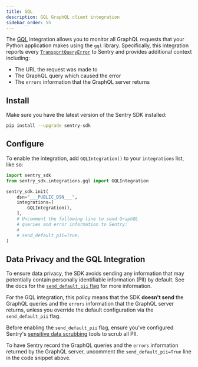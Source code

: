 ```yaml
---
title: GQL
description: GQL GraphQL client integration
sidebar_order: 55
---
```


The [GQL](https://gql.readthedocs.io/en/stable/) integration allows you to monitor all GraphQL requests that your Python application makes using the `gql` library. Specifically, this integration reports every [`TransportQueryError`](https://gql.readthedocs.io/en/latest/modules/transport_exceptions.html#gql.transport.exceptions.TransportQueryError) to Sentry and provides additional context including:
- The URL the request was made to
- The GraphQL query which caused the error
- The `errors` information that the GraphQL server returns

## Install

Make sure you have the latest version of the Sentry SDK installed:

```bash
pip install --upgrade sentry-sdk
```

## Configure

To enable the integration, add `GQLIntegration()` to your `integrations` list, like so:

<SignInNote />

```python
import sentry_sdk
from sentry_sdk.integrations.gql import GQLIntegration

sentry_sdk.init(
    dsn="___PUBLIC_DSN___",
    integrations=[
        GQLIntegration(),
    ],
    # Uncomment the following line to send GraphQL
    # queries and error information to Sentry:
    #
    # send_default_pii=True,
)
```

## Data Privacy and the GQL Integration

To ensure data privacy, the SDK avoids sending any information that may potentially contain personally identifiable information (PII) by default. See the docs for the [`send_default_pii` flag](/platforms/python/configuration/options/#send-default-pii) for more information.

For the GQL integration, this policy means that the SDK **doesn't send** the GraphQL queries and the `errors` information that the GraphQL server returns, unless you override the default configuration via the `send_default_pii` flag.

<Alert level="warning">

Before enabling the `send_default_pii` flag, ensure you've configured Sentry's [sensitive data scrubbing](/platforms/python/data-management/sensitive-data/) tools to scrub all PII.
  
</Alert>

To have Sentry record the GraphQL queries and the `errors` information returned by the GraphQL server, uncomment the `send_default_pii=True` line in the code snippet above.
